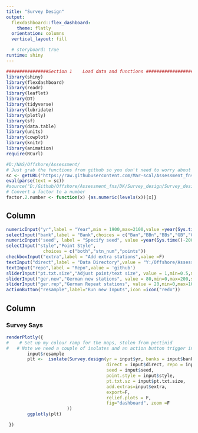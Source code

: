 ```yaml
---
title: "Survey Design"
output: 
  flexdashboard::flex_dashboard:
    theme: flatly
  orientation: columns
  vertical_layout: fill

  # storyboard: true
runtime: shiny
---
```



```r
################Section 1    Load data and functions ########################## ################Section 1    Load data and functions ##########
library(shiny)
library(flexdashboard)
library(readr)
library(leaflet)
library(DT)
library(tidyverse)
library(lubridate)
library(plotly)
library(sf)
library(data.table)
library(units)
library(cowplot)
library(knitr)
library(animation)
require(RCurl)

#D:/NAS/Offshore/Assessment/
# Just grab the functions from github so you don't need to worry about directory structure...
sc <- getURL("https://raw.githubusercontent.com/Mar-scal/Assessment_fns/master/Survey_design/Survey_design_sf.r",ssl.verifypeer = FALSE)
eval(parse(text = sc))
#source("D:/Github/Offshore/Assessment_fns/DK/Survey_design/Survey_design_sf.r")
# Convert a factor to a number
factor.2.number <- function(x) {as.numeric(levels(x))[x]}


``` 



Column {data-width=300 .sidebar}
-----------------------------------------------------------------------

```r

numericInput("yr",label = "Year",min = 1900,max=2100,value =year(Sys.time()))
selectInput("bank",label = "Bank",choices = c("Ban","BBn","BBs","GB","GBa","GBb","Ger","Mid","Sab"),selected="GBa")
numericInput('seed', label = "Specify seed", value =year(Sys.time()-2000) , min = -1e12, max = 1e12, step = 1)
selectInput("style","Point Style", 
              choices = c("both","stn_num","points"))
checkboxInput("extra",label = "Add extra stations",value =F)
textInput("direct",label = "Data Directory",value = "Y:/Offshore/Assessment/")
textInput("repo",label = "Repo",value = 'github')
sliderInput("pt.txt.size","Adjust point/text size", value = 1,min=0.5,max=10,step=0.5)
sliderInput("ger.new","German new stations", value = 80,min=0,max=200,step=5)
sliderInput("ger.rep","German Repeat stations", value = 20,min=0,max=100,step=5)
actionButton("resample",label="Run new Inputs",icon =icon("redo"))

```

Column {.tabset}
-----------------------------------------------------------------------

### Survey Says

```r
renderPlotly({
#    # Set up my colour ramp for the maps, stolen from pectinid
#   # Note we need a couple of isolates and an action button trigger in hear as we have 2 input$ calls
        input$resample
        plt <-  isolate(Survey.design(yr = input$yr, banks = input$bank,
                                      direct = input$direct, repo = input$repo, ger.new = input$ger.new, ger.rep = input$ger.rep,
                                      seed = input$seed,
                                      point.style = input$style,
                                      pt.txt.sz = input$pt.txt.size, 
                                      add.extras=input$extra,
                                      export=F,
                                      relief.plots = F,
                                      fig="dashboard", zoom =F
                       ))
        ggplotly(plt)

 })



```
